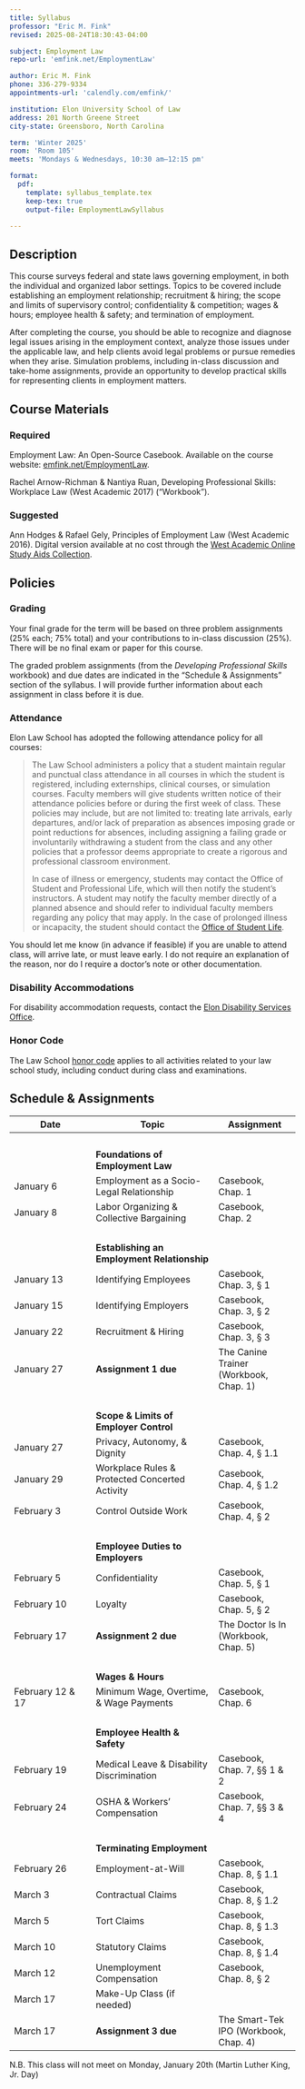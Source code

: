 ```yaml
---
title: Syllabus
professor: "Eric M. Fink"
revised: 2025-08-24T18:30:43-04:00

subject: Employment Law
repo-url: 'emfink.net/EmploymentLaw'

author: Eric M. Fink
phone: 336-279-9334
appointments-url: 'calendly.com/emfink/'

institution: Elon University School of Law
address: 201 North Greene Street
city-state: Greensboro, North Carolina

term: 'Winter 2025'
room: 'Room 105'
meets: 'Mondays & Wednesdays, 10:30 am–12:15 pm'

format:
  pdf:
    template: syllabus_template.tex
    keep-tex: true
    output-file: EmploymentLawSyllabus

---
```


## Description {.unnumbered}

This course surveys federal and state laws governing employment, in both the individual and organized labor settings. Topics to be covered include establishing an employment relationship; recruitment & hiring; the scope and limits of supervisory control; confidentiality & competition; wages & hours; employee health & safety; and termination of employment. 

After completing the course, you should be able to recognize and diagnose legal issues arising in the employment context, analyze those issues under the applicable law, and help clients avoid legal problems or pursue remedies when they arise. Simulation problems, including in-class discussion and take-home assignments, provide an opportunity to develop practical skills for representing clients in employment matters.

## Course Materials {.unnumbered}

### Required

Employment Law: An Open-Source Casebook. Available on the course website: [emfink.net/EmploymentLaw](http://www.emfink.net/EmploymentLaw).  

Rachel Arnow-Richman & Nantiya Ruan, Developing Professional Skills: Workplace Law (West Academic 2017) ("Workbook"). 

### Suggested

Ann Hodges & Rafael Gely, Principles of Employment Law (West Academic 2016). Digital version available at no cost through the [West Academic Online Study Aids Collection](https://subscription.westacademic.com/).

## Policies {.unnumbered}

### Grading

Your final grade for the term will be based on three problem assignments (25% each; 75% total) and your contributions to in-class discussion (25%). There will be no final exam or paper for this course.

The graded problem assignments (from the _Developing Professional Skills_ workbook) and due dates are indicated in the "Schedule & Assignments" section of the syllabus. I will provide further information about each assignment in class before it is due. 


### Attendance

Elon Law School has adopted the following attendance policy for all courses:

> The Law School administers a policy that a student maintain regular and punctual class attendance in all courses in which the student is registered, including externships, clinical courses, or simulation courses. Faculty members will give students written notice of their attendance policies before or during the first week of class. These policies may include, but are not limited to: treating late arrivals, early departures, and/or lack of preparation as absences  imposing grade or point reductions for absences, including assigning a failing grade or involuntarily withdrawing a student from the class  and any other policies that a professor deems appropriate to create a rigorous and professional classroom environment.
>  
> In case of illness or emergency, students may contact the Office of Student and Professional Life, which will then notify the student’s instructors. A student may notify the faculty member directly of a planned absence and should refer to individual faculty members regarding any policy that may apply. In the case of prolonged illness or incapacity, the student should contact the [Office of Student Life](https://www.elon.edu/u/law/students/).

You should let me know (in advance if feasible) if you are unable to attend class, will arrive late, or must leave early. I do not require an explanation of the reason, nor do I require a doctor's note or other documentation.

### Disability Accommodations

For disability accommodation requests, contact the [Elon Disability Services Office](https://www.elon.edu/u/academics/koenigsberger-learning-center/disabilities-resources/homepage/graduate-student-resources/).

### Honor Code

The Law School [honor code](https://www.elon.edu/u/law/students/honor-code/) applies to all activities related to your law school study, including conduct during class and examinations.

## Schedule & Assignments {.unnumbered}

 **Date** | **Topic**  | **Assignment**
--|---|--
 &nbsp; | &nbsp; | &nbsp;
 &nbsp; | **Foundations of Employment Law** | &nbsp;
 January 6 | Employment as a Socio-Legal Relationship | Casebook, Chap. 1
 January 8 | Labor Organizing & Collective Bargaining | Casebook, Chap. 2
 &nbsp; |  &nbsp; |  &nbsp;
 &nbsp; | **Establishing an Employment Relationship** | &nbsp;
 January 13 | Identifying Employees | Casebook, Chap. 3, § 1 
 January 15 | Identifying Employers | Casebook, Chap. 3, § 2 
 January 22  | Recruitment & Hiring |  Casebook, Chap. 3, § 3
 January 27 | **Assignment 1 due** | The Canine Trainer (Workbook, Chap. 1)
 &nbsp; |  &nbsp; |  &nbsp;
 &nbsp; | **Scope & Limits of Employer Control** | &nbsp;
 January 27 | Privacy, Autonomy, & Dignity  | Casebook, Chap. 4, § 1.1
 January 29 | Workplace Rules & Protected Concerted Activity | Casebook, Chap. 4, § 1.2
 February 3 | Control Outside Work | Casebook, Chap. 4, § 2
 &nbsp; |  &nbsp; |  &nbsp;
 &nbsp; | **Employee Duties to Employers** | &nbsp;
 February 5 | Confidentiality | Casebook, Chap. 5, § 1
 February 10 | Loyalty | Casebook, Chap. 5, § 2
 February 17 | **Assignment 2 due** | The Doctor Is In (Workbook, Chap. 5)
 &nbsp; |  &nbsp; |  &nbsp;
 &nbsp; | **Wages & Hours** | &nbsp;
 February 12 & 17 | Minimum Wage, Overtime, & Wage Payments | Casebook, Chap. 6
 &nbsp; |  &nbsp; |  &nbsp;
 &nbsp; | **Employee Health & Safety** | &nbsp;
 February 19 | Medical Leave & Disability Discrimination | Casebook, Chap. 7, §§ 1 & 2
 February 24 | OSHA & Workers' Compensation | Casebook, Chap. 7, §§ 3 & 4
 &nbsp; |  &nbsp; |  &nbsp;
 &nbsp; | **Terminating Employment** | &nbsp;
 February 26 | Employment-at-Will | Casebook, Chap. 8, § 1.1
 March 3 | Contractual Claims | Casebook, Chap. 8, § 1.2
 March 5 | Tort Claims | Casebook, Chap. 8, § 1.3
 March 10 | Statutory Claims | Casebook, Chap. 8, § 1.4
 March 12  | Unemployment Compensation | Casebook, Chap. 8, § 2
 March 17 | Make-Up Class (if needed) | &nbsp;
 March 17 | **Assignment 3 due** | The Smart-Tek IPO (Workbook, Chap. 4)

 N.B. This class will not meet on Monday, January 20th (Martin Luther King, Jr. Day)
